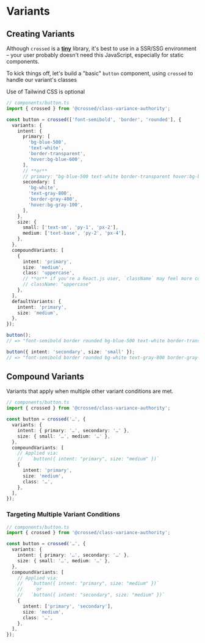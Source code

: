 
# Variants

## Creating Variants

<Callout type="info">

Although `crossed` is a [**tiny**](https://bundlephobia.com/package/class-variance-authority) library, it's best to use in a SSR/SSG environment – your user probably doesn't need this JavaScript, especially for static components.

</Callout>

To kick things off, let's build a "basic" `button` component, using `crossed` to handle our variant's classes

<Callout type="info">

Use of Tailwind CSS is optional

</Callout>

```ts
// components/button.ts
import { crossed } from '@crossed/class-variance-authority';

const button = crossed(['font-semibold', 'border', 'rounded'], {
  variants: {
    intent: {
      primary: [
        'bg-blue-500',
        'text-white',
        'border-transparent',
        'hover:bg-blue-600',
      ],
      // **or**
      // primary: "bg-blue-500 text-white border-transparent hover:bg-blue-600",
      secondary: [
        'bg-white',
        'text-gray-800',
        'border-gray-400',
        'hover:bg-gray-100',
      ],
    },
    size: {
      small: ['text-sm', 'py-1', 'px-2'],
      medium: ['text-base', 'py-2', 'px-4'],
    },
  },
  compoundVariants: [
    {
      intent: 'primary',
      size: 'medium',
      class: 'uppercase',
      // **or** if you're a React.js user, `className` may feel more consistent:
      // className: "uppercase"
    },
  ],
  defaultVariants: {
    intent: 'primary',
    size: 'medium',
  },
});

button();
// => "font-semibold border rounded bg-blue-500 text-white border-transparent hover:bg-blue-600 text-base py-2 px-4 uppercase"

button({ intent: 'secondary', size: 'small' });
// => "font-semibold border rounded bg-white text-gray-800 border-gray-400 hover:bg-gray-100 text-sm py-1 px-2"
```

## Compound Variants

Variants that apply when multiple other variant conditions are met.

```ts
// components/button.ts
import { crossed } from '@crossed/class-variance-authority';

const button = crossed('…', {
  variants: {
    intent: { primary: '…', secondary: '…' },
    size: { small: '…', medium: '…' },
  },
  compoundVariants: [
    // Applied via:
    //   `button({ intent: "primary", size: "medium" })`
    {
      intent: 'primary',
      size: 'medium',
      class: '…',
    },
  ],
});
```

### Targeting Multiple Variant Conditions

```ts
// components/button.ts
import { crossed } from '@crossed/class-variance-authority';

const button = crossed('…', {
  variants: {
    intent: { primary: '…', secondary: '…' },
    size: { small: '…', medium: '…' },
  },
  compoundVariants: [
    // Applied via:
    //   `button({ intent: "primary", size: "medium" })`
    //     or
    //   `button({ intent: "secondary", size: "medium" })`
    {
      intent: ['primary', 'secondary'],
      size: 'medium',
      class: '…',
    },
  ],
});
```
